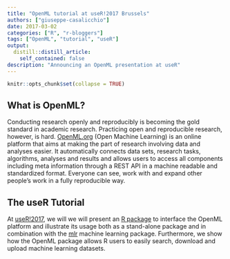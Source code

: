 ```yaml
---
title: "OpenML tutorial at useR!2017 Brussels"
authors: ["giuseppe-casalicchio"]
date: 2017-03-02
categories: ["R", "r-bloggers"]
tags: ["OpenML", "tutorial", "useR"]
output:
  distill::distill_article:
    self_contained: false
description: "Announcing an OpenML presentation at useR"
---
```


```r
knitr::opts_chunk$set(collapse = TRUE)
```

## What is OpenML?

Conducting research openly and reproducibly is becoming the gold standard in academic research. Practicing open and reproducible research, however, is hard. [OpenML.org](https://www.openml.org) (Open Machine Learning) is an online platform that aims at making the part of research involving data and analyses easier. It automatically connects data sets, research tasks, algorithms, analyses and results and allows users to access all components including meta information through a REST API in a machine readable and standardized format. Everyone can see, work with and expand other people’s work in a fully reproducible way.

## The useR Tutorial

At [useR!2017](https://user2017.brussels/), we will we will present an [R package](https://github.com/openml/r) to interface the OpenML platform and illustrate its usage both as a stand-alone package and in combination with the [mlr](https://github.com/mlr-org/mlr) machine learning package. Furthermore, we show how the OpenML package allows R users to easily search, download and upload machine learning datasets.


